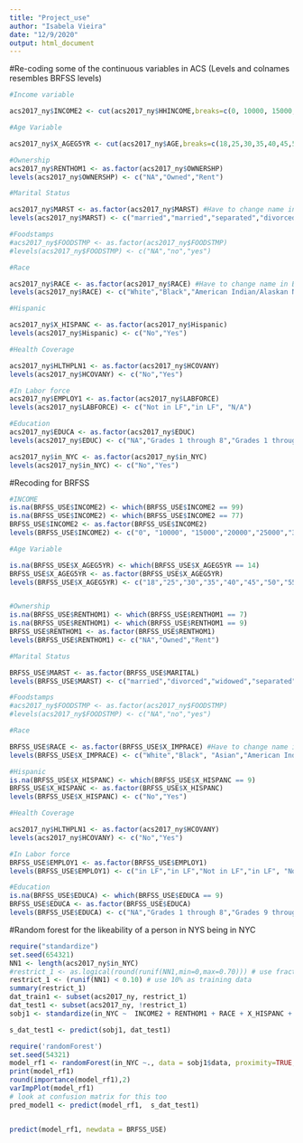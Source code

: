 ```yaml
---
title: "Project_use"
author: "Isabela Vieira"
date: "12/9/2020"
output: html_document
---
```


#Re-coding some of the continuous variables in ACS (Levels and colnames resembles BRFSS levels)

```r
#Income variable 

acs2017_ny$INCOME2 <- cut(acs2017_ny$HHINCOME,breaks=c(0, 10000, 15000, 20000,25000,35000,50000,75000, 2030000), dig.lab=10)

#Age Variable 

acs2017_ny$X_AGEG5YR <- cut(acs2017_ny$AGE,breaks=c(18,25,30,35,40,45,50,55,60,65,70,75,80,100), dig.lab=10)

#Ownership 
acs2017_ny$RENTHOM1 <- as.factor(acs2017_ny$OWNERSHP)
levels(acs2017_ny$OWNERSHP) <- c("NA","Owned","Rent")

#Marital Status 

acs2017_ny$MARST <- as.factor(acs2017_ny$MARST) #Have to change name in BRFSS
levels(acs2017_ny$MARST) <- c("married","married","separated","divorced","widowed","never married")

#Foodstamps
#acs2017_ny$FOODSTMP <- as.factor(acs2017_ny$FOODSTMP)
#levels(acs2017_ny$FOODSTMP) <- c("NA","no","yes")

#Race

acs2017_ny$RACE <- as.factor(acs2017_ny$RACE) #Have to change name in BRFSS
levels(acs2017_ny$RACE) <- c("White","Black","American Indian/Alaskan Native", "Asian","Asian","Asian","Other","Other","Other")

#Hispanic

acs2017_ny$X_HISPANC <- as.factor(acs2017_ny$Hispanic)
levels(acs2017_ny$Hispanic) <- c("No","Yes")

#Health Coverage

acs2017_ny$HLTHPLN1 <- as.factor(acs2017_ny$HCOVANY)
levels(acs2017_ny$HCOVANY) <- c("No","Yes")

#In Labor force
acs2017_ny$EMPLOY1 <- as.factor(acs2017_ny$LABFORCE)
levels(acs2017_ny$LABFORCE) <- c("Not in LF","in LF", "N/A")

#Education
acs2017_ny$EDUCA <- as.factor(acs2017_ny$EDUC)
levels(acs2017_ny$EDUC) <- c("NA","Grades 1 through 8","Grades 1 through 8","Grades 9 through 11","Grades 9 through 11","Grades 9 through 11","Grade 12 or GED", "College 1 year to 3 years", "College 1 year to 3 years", "College 1 year to 3 years", "College 4 years or more", "College 4 years or more")

acs2017_ny$in_NYC <- as.factor(acs2017_ny$in_NYC)
levels(acs2017_ny$in_NYC) <- c("No","Yes")
```


#Recoding for BRFSS
```r
#INCOME
is.na(BRFSS_USE$INCOME2) <- which(BRFSS_USE$INCOME2 == 99)
is.na(BRFSS_USE$INCOME2) <- which(BRFSS_USE$INCOME2 == 77)
BRFSS_USE$INCOME2 <- as.factor(BRFSS_USE$INCOME2)
levels(BRFSS_USE$INCOME2) <- c("0", "10000", "15000","20000","25000","35000","50000","75000", "2030000")

#Age Variable 

is.na(BRFSS_USE$X_AGEG5YR) <- which(BRFSS_USE$X_AGEG5YR == 14)
BRFSS_USE$X_AGEG5YR <- as.factor(BRFSS_USE$X_AGEG5YR)
levels(BRFSS_USE$X_AGEG5YR) <- c("18","25","30","35","40","45","50","55","60","65","70","75","80","100")


#Ownership 
is.na(BRFSS_USE$RENTHOM1) <- which(BRFSS_USE$RENTHOM1 == 7)
is.na(BRFSS_USE$RENTHOM1) <- which(BRFSS_USE$RENTHOM1 == 9)
BRFSS_USE$RENTHOM1 <- as.factor(BRFSS_USE$RENTHOM1)
levels(BRFSS_USE$RENTHOM1) <- c("NA","Owned","Rent")

#Marital Status 

BRFSS_USE$MARST <- as.factor(BRFSS_USE$MARITAL) 
levels(BRFSS_USE$MARST) <- c("married","divorced","widowed","separated","never married","NA","NA")

#Foodstamps
#acs2017_ny$FOODSTMP <- as.factor(acs2017_ny$FOODSTMP)
#levels(acs2017_ny$FOODSTMP) <- c("NA","no","yes")

#Race

BRFSS_USE$RACE <- as.factor(BRFSS_USE$X_IMPRACE) #Have to change name in BRFSS
levels(BRFSS_USE$X_IMPRACE) <- c("White","Black", "Asian","American Indian/Alaskan Native", "Other","Other")

#Hispanic
is.na(BRFSS_USE$X_HISPANC) <- which(BRFSS_USE$X_HISPANC == 9)
BRFSS_USE$X_HISPANC <- as.factor(BRFSS_USE$X_HISPANC)
levels(BRFSS_USE$X_HISPANC) <- c("No","Yes")

#Health Coverage

acs2017_ny$HLTHPLN1 <- as.factor(acs2017_ny$HCOVANY)
levels(acs2017_ny$HCOVANY) <- c("No","Yes")

#In Labor force
BRFSS_USE$EMPLOY1 <- as.factor(BRFSS_USE$EMPLOY1)
levels(BRFSS_USE$EMPLOY1) <- c("in LF","in LF","Not in LF","in LF", "Not in LF", "Not in LF","Not in LF","Not in LF","N/A")

#Education
is.na(BRFSS_USE$EDUCA) <- which(BRFSS_USE$EDUCA == 9)
BRFSS_USE$EDUCA <- as.factor(BRFSS_USE$EDUCA)
levels(BRFSS_USE$EDUCA) <- c("NA","Grades 1 through 8","Grades 9 through 11","Grade 12 or GED", "College 1 year to 3 years", "College 4 years or more")


```

#Random forest for the likeability of a person in NYS being in NYC

```r
require("standardize")
set.seed(654321)
NN1 <- length(acs2017_ny$in_NYC)
#restrict_1 <- as.logical(round(runif(NN1,min=0,max=0.70))) # use fraction as training data
restrict_1 <- (runif(NN1) < 0.10) # use 10% as training data
summary(restrict_1)
dat_train1 <- subset(acs2017_ny, restrict_1)
dat_test1 <- subset(acs2017_ny, !restrict_1)
sobj1 <- standardize(in_NYC ~  INCOME2 + RENTHOM1 + RACE + X_HISPANC + EDUCA + EMPLOY1  + HLTHPLN1 + X_AGEG5YR + MARST, dat_train1, family = binomial)

s_dat_test1 <- predict(sobj1, dat_test1)
```

```r
require('randomForest')
set.seed(54321)
model_rf1 <- randomForest(in_NYC ~., data = sobj1$data, proximity=TRUE, na.action = na.omit)
print(model_rf1)
round(importance(model_rf1),2)
varImpPlot(model_rf1)
# look at confusion matrix for this too
pred_model1 <- predict(model_rf1,  s_dat_test1)



```

```r
predict(model_rf1, newdata = BRFSS_USE)
```




